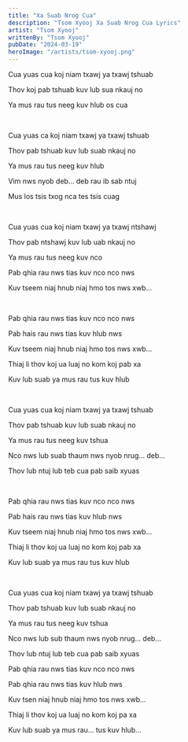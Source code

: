 ```yaml
---
title: "Xa Suab Nrog Cua"
description: "Tsom Xyooj Xa Suab Nrog Cua Lyrics"
artist: "Tsom Xyooj"
writtenBy: "Tsom Xyooj"
pubDate: "2024-03-19"
heroImage: "/artists/tsom-xyooj.png"
---
```


Cua yuas cua koj niam txawj ya txawj tshuab

Thov koj pab tshuab kuv lub sua nkauj no

Ya mus rau tus neeg kuv hlub os cua

<br />

Cua yuas ca koj niam txawj ya txawj tshuab

Thov pab tshuab kuv lub suab nkauj no

Ya mus rau tus neeg kuv hlub

Vim nws nyob deb... deb rau ib sab ntuj

Mus los tsis txog nca tes tsis cuag

<br />

Cua yuas cua koj niam txawj ya txawj ntshawj

Thov pab ntshawj kuv lub uab nkauj no

Ya mus rau tus neeg kuv nco

Pab qhia rau nws tias kuv nco nco nws

Kuv tseem niaj hnub niaj hmo tos nws xwb...

<br />

Pab qhia rau nws tias kuv nco nco nws

Pab hais rau nws tias kuv hlub nws

Kuv tseem niaj hnub niaj hmo tos nws xwb...

Thiaj li thov koj ua luaj no kom koj pab xa

Kuv lub suab ya mus rau tus kuv hlub

<br />

Cua yuas cua koj niam txawj ya txawj tshuab

Thov pab tshuab kuv lub suab nkauj no

Ya mus rau tus neeg kuv tshua

Nco nws lub suab thaum nws nyob nrug... deb...

Thov lub ntuj lub teb cua pab saib xyuas

<br />

Pab qhia rau nws tias kuv nco nco nws

Pab hais rau nws tias kuv hlub nws

Kuv tseem niaj hnub niaj hmo tos nws xwb...

Thiaj li thov koj ua luaj no kom koj pab xa

Kuv lub suab ya mus rau tus kuv hlub

<br />

Cua yuas cua koj niam txawj ya txawj tshuab

Thov pab tshuab kuv lub suab nkauj no

Ya mus rau tus neeg kuv tshua

Nco nws lub sub thaum nws nyob nrug... deb...

Thov lub ntuj lub teb cua pab saib xyuas

Pab qhia rau nws tias kuv nco nco nws

Pab qhia rau nws tias kuv hlub nws

Kuv tsen niaj hnub niaj hmo tos nws xwb...

Thiaj li thov koj ua luaj no kom koj pa xa

Kuv lub suab ya mus rau... tus kuv hlub...
